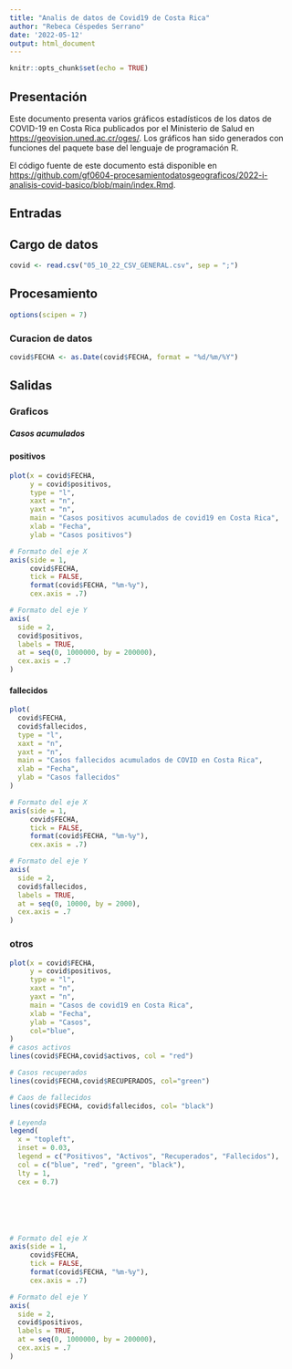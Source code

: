 ---
title: "Analis de datos de Covid19 de Costa Rica"
author: "Rebeca Céspedes Serrano"
date: '2022-05-12'
output: html_document
---

```{r setup, include=FALSE}
knitr::opts_chunk$set(echo = TRUE)
```

## Presentación
Este documento presenta varios gráficos estadísticos de los datos de COVID-19 en Costa Rica publicados por el Ministerio de Salud en <https://geovision.uned.ac.cr/oges/>. Los gráficos han sido generados con funciones del paquete base del lenguaje de programación R.

El código fuente de este documento está disponible en <https://github.com/gf0604-procesamientodatosgeograficos/2022-i-analisis-covid-basico/blob/main/index.Rmd>.

## Entradas 

## Cargo de datos 

```{r carga-datos}
covid <- read.csv("05_10_22_CSV_GENERAL.csv", sep = ";")

```

## Procesamiento 
```{r correccion}
options(scipen = 7)
```


### Curacion de datos 
```{r conversion-fecha}
covid$FECHA <- as.Date(covid$FECHA, format = "%d/%m/%Y")
```

## Salidas

### Graficos 

##### Casos acumulados 

#### positivos 

```{r}
plot(x = covid$FECHA, 
     y = covid$positivos,
     type = "l",
     xaxt = "n",
     yaxt = "n",
     main = "Casos positivos acumulados de covid19 en Costa Rica",
     xlab = "Fecha",
     ylab = "Casos positivos")

# Formato del eje X
axis(side = 1,
     covid$FECHA,
     tick = FALSE,
     format(covid$FECHA, "%m-%y"),
     cex.axis = .7)

# Formato del eje Y
axis(
  side = 2,
  covid$positivos,
  labels = TRUE,  
  at = seq(0, 1000000, by = 200000),
  cex.axis = .7
)
```

#### fallecidos

```{r casos-fallecidos-acumulados}
plot(
  covid$FECHA,
  covid$fallecidos,
  type = "l",
  xaxt = "n",
  yaxt = "n",
  main = "Casos fallecidos acumulados de COVID en Costa Rica",
  xlab = "Fecha",
  ylab = "Casos fallecidos"
)

# Formato del eje X
axis(side = 1,
     covid$FECHA,
     tick = FALSE,
     format(covid$FECHA, "%m-%y"),
     cex.axis = .7)

# Formato del eje Y
axis(
  side = 2,
  covid$fallecidos,
  labels = TRUE,  
  at = seq(0, 10000, by = 2000),
  cex.axis = .7
)
```

### otros 

```{r casos-otros-acumulados}
plot(x = covid$FECHA, 
     y = covid$positivos,
     type = "l",
     xaxt = "n",
     yaxt = "n",
     main = "Casos de covid19 en Costa Rica",
     xlab = "Fecha",
     ylab = "Casos",
     col="blue",
)
# casos activos
lines(covid$FECHA,covid$activos, col = "red")

# Casos recuperados 
lines(covid$FECHA,covid$RECUPERADOS, col="green")

# Caos de fallecidos
lines(covid$FECHA, covid$fallecidos, col= "black")

# Leyenda
legend(
  x = "topleft",
  inset = 0.03,
  legend = c("Positivos", "Activos", "Recuperados", "Fallecidos"),
  col = c("blue", "red", "green", "black"),
  lty = 1,
  cex = 0.7)






# Formato del eje X
axis(side = 1,
     covid$FECHA,
     tick = FALSE,
     format(covid$FECHA, "%m-%y"),
     cex.axis = .7)

# Formato del eje Y
axis(
  side = 2,
  covid$positivos,
  labels = TRUE,  
  at = seq(0, 1000000, by = 200000),
  cex.axis = .7
)
```











